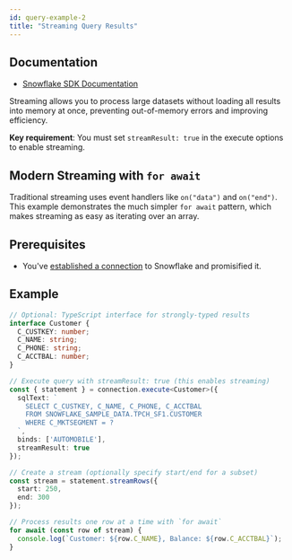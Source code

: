 ```yaml
---
id: query-example-2
title: "Streaming Query Results"
---
```


## Documentation

- [Snowflake SDK Documentation](https://docs.snowflake.com/en/developer-guide/node-js/nodejs-driver-consume#streaming-results)

Streaming allows you to process large datasets without loading all results into memory at once, preventing out-of-memory errors and improving efficiency.

**Key requirement**: You must set `streamResult: true` in the execute options to enable streaming.

## Modern Streaming with `for await`

Traditional streaming uses event handlers like `on("data")` and `on("end")`. This example demonstrates the much simpler `for await` pattern, which makes streaming as easy as iterating over an array.

## Prerequisites

- You've [established a connection](../../connecting) to Snowflake and promisified it.

## Example

```typescript
// Optional: TypeScript interface for strongly-typed results
interface Customer {
  C_CUSTKEY: number;
  C_NAME: string;
  C_PHONE: string;
  C_ACCTBAL: number;
}

// Execute query with streamResult: true (this enables streaming)
const { statement } = connection.execute<Customer>({
  sqlText: `
    SELECT C_CUSTKEY, C_NAME, C_PHONE, C_ACCTBAL
    FROM SNOWFLAKE_SAMPLE_DATA.TPCH_SF1.CUSTOMER
    WHERE C_MKTSEGMENT = ?
  `,
  binds: ['AUTOMOBILE'],
  streamResult: true
});

// Create a stream (optionally specify start/end for a subset)
const stream = statement.streamRows({
  start: 250,
  end: 300
});

// Process results one row at a time with `for await`
for await (const row of stream) {
  console.log(`Customer: ${row.C_NAME}, Balance: ${row.C_ACCTBAL}`);
}
```
